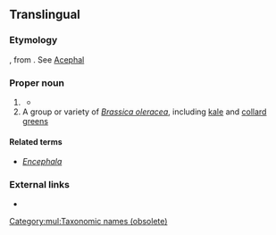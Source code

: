 ==Translingual==
{{wikipedia}}
{{wikipedia|Bivalvia}}
{{wikispecies|Bivalvia}}

===Etymology===
{{etyl|NL.|mul}}, from {{etyl|grc|mul}} {{m|grc|ἀκέφαλος||headless}}. See [[Acephal]]

===Proper noun===
{{taxoninfl}}

# {{label|mul|obsolete}} {{taxon|class|phylum|Mollusca|the [[Bivalvia]]}}
#* {{quote-book
|author=Philip Henry Gosse
|title=[[s:Natural History, Mollusca|Natural History]]
|year=1854
|page=57
|passage=Naturalists arrange the Mollusca in six classes, named ''Cephalopoda'', ''Pteropoda'', ''Gasteropoda'', ''Conchifera'', ''Brachiopoda'', and ''Tunicata''. Of these the first three are sometimes distinguished as ''[[Encephala]]'', or furnished with a head; the last three as '''''Acephala''''', being destitute of that organ.
}}
# A group or variety of ''[[Brassica oleracea]]'', including [[kale]] and [[collard greens]]

====Related terms====
* ''[[Encephala]]''

===External links===
* {{R:Century 1911}}

[[Category:mul:Taxonomic names (obsolete)]]